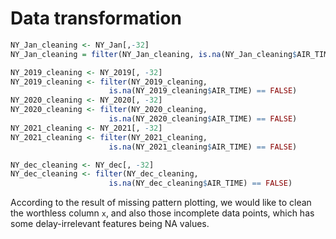 # Data transformation

```r
NY_Jan_cleaning <- NY_Jan[,-32]
NY_Jan_cleaning = filter(NY_Jan_cleaning, is.na(NY_Jan_cleaning$AIR_TIME) == FALSE)

NY_2019_cleaning <- NY_2019[, -32]
NY_2019_cleaning <- filter(NY_2019_cleaning, 
                      is.na(NY_2019_cleaning$AIR_TIME) == FALSE)
NY_2020_cleaning <- NY_2020[, -32]
NY_2020_cleaning <- filter(NY_2020_cleaning, 
                      is.na(NY_2020_cleaning$AIR_TIME) == FALSE)
NY_2021_cleaning <- NY_2021[, -32]
NY_2021_cleaning <- filter(NY_2021_cleaning, 
                      is.na(NY_2021_cleaning$AIR_TIME) == FALSE)

NY_dec_cleaning <- NY_dec[, -32]
NY_dec_cleaning <- filter(NY_dec_cleaning, 
                      is.na(NY_dec_cleaning$AIR_TIME) == FALSE)

```

According to the result of missing pattern plotting, we would like to clean the worthless column `x`, and also those incomplete data points, which has some delay-irrelevant features being NA values.
